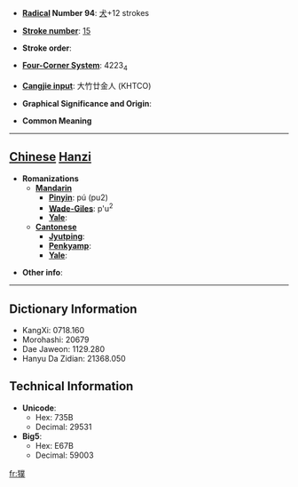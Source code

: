* '''[[Wiktionary:Chinese radical index| Radical]] Number 94''': [[Wiktionary:Chinese radical index 犬|犬]]+12 strokes

* '''[[Wiktionary:Chinese total strokes index|Stroke number]]''': [[Wiktionary:Chinese total strokes index 15|15]]

* '''Stroke order''': 

* '''[[Wiktionary:Chinese four corner index|Four-Corner System]]''': 4223<sub>4</sub>

* '''[[Wiktionary:Chinese Cangjie index|Cangjie input]]''': 大竹廿金人 (KHTCO)

* '''Graphical Significance and Origin''': 

* '''Common Meaning'''

----

== [[Chinese]] [[Hanzi]] ==

* '''Romanizations'''
** '''[[Mandarin]]'''
*** '''[[Pinyin]]''': pú (pu2)
*** '''[[Wade-Giles]]''': p'u<sup>2</sup>
*** '''[[Yale]]''': 
** '''[[Cantonese]]'''
*** '''[[Jyutping]]''':
*** '''[[Penkyamp]]''': 
*** '''[[Yale]]''': 

* '''Other info''': 

----

== Dictionary Information ==

* KangXi: 0718.160
* Morohashi: 20679
* Dae Jaweon: 1129.280
* Hanyu Da Zidian: 21368.050

== Technical Information ==

* '''Unicode''':
** Hex: 735B
** Decimal: 29531
* '''Big5''':
** Hex: E67B
** Decimal: 59003

[[fr:獛]]